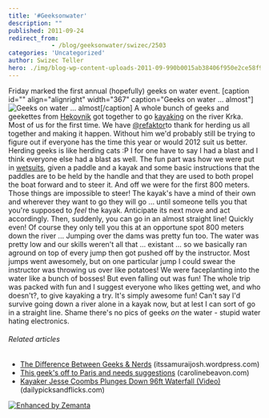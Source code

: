 ```yaml
---
title: '#Geeksonwater'
description: ""
published: 2011-09-24
redirect_from: 
            - /blog/geeksonwater/swizec/2503
categories: 'Uncategorized'
author: Swizec Teller
hero: ./img/blog-wp-content-uploads-2011-09-990b0015ab38406f950e2ce58f90f3af_74.jpg
---
```

Friday marked the first annual (hopefully) geeks on water event. \[caption id="" align="alignright" width="367" caption="Geeks on water ... almost"]![](./img/blog-wp-content-uploads-2011-09-990b0015ab38406f950e2ce58f90f3af_74.jpg "Geeks on water ... almost")\[/caption] A whole bunch of geeks and geekettes from [Hekovnik](http://hekovnik.si/) got together to go [kayaking](http://en.wikipedia.org/wiki/Kayaking "Kayaking") on the river Krka. Most of us for the first time. We have [@refaktor](https://twitter.com/#!/refaktor)to thank for herding us all together and making it happen. Without him we'd probably still be trying to figure out if everyone has the time this year or would 2012 suit us better. Herding geeks is like herding cats :P I for one have to say I had a blast and I think everyone else had a blast as well. The fun part was how we were put in [wetsuits](http://en.wikipedia.org/wiki/Wetsuit "Wetsuit"), given a paddle and a kayak and some basic instructions that the paddles are to be held by the handle and that they are used to both propel the boat forward and to steer it. And off we were for the first 800 meters. Those things are impossible to steer! The kayak's have a mind of their own and wherever they want to go they will go ... until someone tells you that you're supposed to _feel_ the kayak. Anticipate its next move and act accordingly. Then, suddenly, you can go in an almost straight line! Quickly even! Of course they only tell you this at an opportune spot 800 meters down the river ... Jumping over the dams was pretty fun too. The water was pretty low and our skills weren't all that ... existant ... so we basically ran aground on top of every jump then got pushed off by the instructor. Most jumps went awesomely, but on one particular jump I could swear the instructor was throwing us over like potatoes! We were faceplanting into the water like a bunch of bosses! But even falling out was fun! The whole trip was packed with fun and I suggest everyone who likes getting wet, and who doesn't?, to give kayaking a try. It's simply awesome fun! Can't say I'd survive going down a river alone in a kayak now, but at lest I can sort of go in a straight line. Shame there's no pics of geeks _on_ the water - stupid water hating electronics.

###### Related articles

- [The Difference Between Geeks & Nerds](http://itssamuraijosh.wordpress.com/2011/09/22/the-difference-between-geeks-nerds/) (itssamuraijosh.wordpress.com)
- [This geek's off to Paris and needs suggestions](http://carolinebeavon.com/2011/09/24/this-geeks-off-to-paris-and-needs-suggestions/) (carolinebeavon.com)
- [Kayaker Jesse Coombs Plunges Down 96ft Waterfall (Video)](http://dailypicksandflicks.com/2011/09/24/kayaker-jesse-coombs-plunges-down-96ft-waterfall-video/) (dailypicksandflicks.com)

[![Enhanced by Zemanta](http://img.zemanta.com/zemified_e.png?x-id=bb4ed28f-ae7d-4b29-b7f4-d31fd23f977e)](http://www.zemanta.com/ "Enhanced by Zemanta")